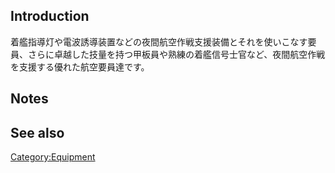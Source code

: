 {{Template:Equipmentinfo
|name = Night Operation Aviation Personnel + Skilled Deckhands
|id = 259
|japanesename = 夜間作戦航空要員+熟練甲板員
|icon = {{AviationPersonnel}}
|type = Aviation Personnel
|effect = {{Firepower}}+3 {{Armor}}+1 {{Hit}}+2 {{Evasion}}+1 {{Range}} Long
|scrap = {{Fuel}}1 {{Ammo}}10 {{Steel}}1 {{Bauxite}}10 
|image = <gallery type="slideshow" widths="360px" position="center" hideaddbutton="true">
Equipment259-1.png
Equipment259-2.png
Equipment259-3.png
Equipment259-4.png
</gallery>
}}

==Introduction==
着艦指導灯や電波誘導装置などの夜間航空作戦支援装備とそれを使いこなす要員、さらに卓越した技量を持つ甲板員や熟練の着艦信号士官など、夜間航空作戦を支援する優れた航空要員達です。

==Notes==


==See also==
{{Equipmentlist}}

[[Category:Equipment]]